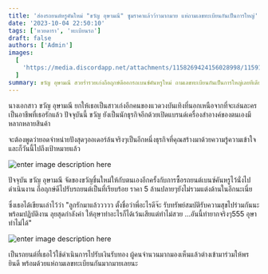 ```yaml
---
title: 'ส่องรถยนต์หรูคันใหม่ "ขวัญ อุษามณี" ซูมราคาแล้วว้าวมากมาย แห่ถามเลขทะเบียนกันเป็นการใหญ่'
date: '2023-10-04 22:50:10'
tags: ['หวยดารา', 'ทะเบียนรถ']
draft: false
authors: ['Admin']
images:
  [
    'https://media.discordapp.net/attachments/1158269424156028998/1159156966774542456/2.jpeg?ex=6542750c&is=6530000c&hm=3f770cb07bc73698452805f8a44b8eed19812a1e3c52ff39f9d169fbf5e4020f&=',
  ]
summary: ขวัญ อุษามณี สวยร่ำรวยเก่งถือฤกษ์ดีออกรถเบนซ์คันหรูใหม่ ถามเลขทะเบียนกันเป็นการใหญ่เลยทีเดียว
---
```


นางเอกสาว ขวัญ อุษามณี ยกให้เธอเป็นสาวเก่งอีกคนของแวดวงบันเทิงที่นอกเหนือจากที่จะเล่นละครเป็นอาชีพที่เธอรักแล้ว ปัจจุบันนี้ ขวัญ ยังเป็นนักธุรกิจอีกด้วยเปิดแบรนด์เครื่องสำอางค์ของตนเองมีหลากหลายสินค้า

จะต้องพูดว่ายอดจำหน่ายปังสุดๆออเดอร์ล้นจริงๆเป็นอีกหนึ่งธุรกิจที่คุณสร้างมาด้วยความรู้ความเข้าใจและก็วันนี้ไปถึงเป้าหมายแล้ว

![enter image description here](https://media.discordapp.net/attachments/1158269424156028998/1159156966401253486/6a9b624dc70752f5.jpeg?ex=6542750c&is=6530000c&hm=3e92b6f0f8f5d849d2d1a56f2620a0981a7109e3f3a18db6df69042090a543db&=)

ปัจจุบัน ขวัญ อุษามณี จัดของขวัญชิ้นใหม่ให้กับตนเองอีกครั้งกับการซื้อรถยนต์เบนซ์คันหรูไว้นั่งไปดำเนินงาน ถือฤกษ์ดีไปรับรถยนต์เป็นที่เรียบร้อย ราคา 5 ล้านปลายๆยังไม่รวมแต่งด้านในอีกนะเนี่ย

ซึ่งเธอได้เขียนเล่าไว้ว่า "ลูกรักมาแล้ววววว ตั้งชื่อว่าพี่อะไรดีจ๊ะ รับทรัพย์สมบัติรับความสุขไปร่วมกันนะ พร้อมปฏิบัติงาน ลุยสุดกำลังค่า ให้อุษาทำอะไรก็ได้เว้นเสียแต่ทำไม่สวย ...อันนี้ทำยากจริงๆ555 อุษาทำไม่ได้"

![enter image description here](https://media.discordapp.net/attachments/1158269424156028998/1159156967034605598/3.jpeg?ex=6542750d&is=6530000d&hm=0f526ffac9332a812af5b8624596e91fd40e2f2bffc89d10a14b71a946d4b149&=)

เป็นรถยนต์ที่เธอไว้ใช้ดำเนินการไปรับเงินรับทอง ผู้คนจำนวนมากมองเห็นแล้วต่างเข้ามาร่วมให้พรยินดี พร้อมด้วยแห่ถามเลขทะเบียนกันมากมายเลยนะ
